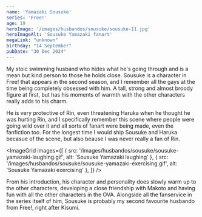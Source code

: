 ```yaml
---
name: 'Yamazaki Sousuke'
series: 'Free!'
age: 19
heroImage: '/images/husbandos/sousuke/sousuke-11.jpg'
heroImageAlt: 'Sousuke Yamazaki fanart'
megaLink: "unknown"
birthday: "14 September"
pubDate: "30 Dec 2024"
---
```


My stoic swimming husband who hides what he's going through and is a mean but kind person to those he holds close. Sousuke is a character in Free! that appears in the second season, and I remember all the gays at the time being completely obsessed with him. A tall, strong and almost broody figure at first, but has his moments of warmth with the other characters really adds to his charm. 

He is very protective of Rin, even threatening Haruka when he thought he was hurting Rin, and I specifically remember this scene where people were going wild over it and all sorts of fanart were being made, even the fanfiction too. For the longest time I would ship Sousuke and Haruka becasue of the scene, but also beause I was never really a fan of Rin. 


<ImageGrid images={[
  { src: '/images/husbandos/sousuke/sousuke-yamazaki-laughing.gif', alt: 'Sousuke Yamazaki laughing' },
  { src: '/images/husbandos/sousuke/sousuke-yamazaki-exercising.gif', alt: 'Sousuke Yamazaki exercising' },
]} />

From his introduction, his character and personality does slowly warm up to the other characters, developing a close friendship with Makoto and having fun with all the other characters in the OVA. Alongside all the fanservice in the series itself of him, Sousuke is probably my second favourite husbando from Free!, right after Kisumi.


<YouTube id="https://www.youtube.com/watch?v=4kIb42bSGWg" />